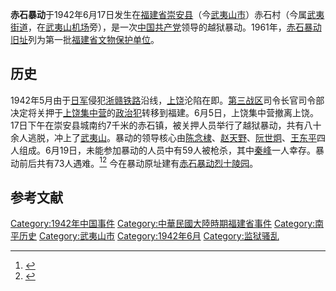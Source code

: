 '''赤石暴动'''于1942年6月17日发生在[[福建省|福建省]][[崇安县|崇安县]]（今[[武夷山市|武夷山市]]）赤石村（今属[[武夷街道|武夷街道]]，在[[武夷山机场|武夷山机场]]旁），是一次[[中国共产党|中国共产党]]领导的越狱暴动。1961年，[[赤石暴动旧址|赤石暴动旧址]]列为第一批[[福建省文物保护单位|福建省文物保护单位]]。

==历史==

1942年5月由于[[日军|日军]]侵犯[[浙赣铁路|浙赣铁路]]沿线，[[上饶|上饶]]沦陷在即。[[抗日战争第三战区|第三战区]]司令长官司令部决定将关押于[[上饶集中营|上饶集中营]]的[[政治犯|政治犯]]转移到福建。6月5日，上饶集中营撤离上饶。17日下午在崇安县城南约7千米的赤石镇，被关押人员举行了越狱暴动，共有八十余人逃脱，冲上了[[武夷山|武夷山]]。暴动的领导核心由[[陈念棣|陈念棣]]、[[赵天野|赵天野]]、[[阮世炯|阮世炯]]、[[王东平|王东平]]四人组成。6月19日，未能参加暴动的人员中有59人被枪杀，其中[[秦峰|秦峰]]一人幸存。暴动前后共有73人遇难。<ref>{{Cite web |url=http://www.people.com.cn/GB/paper83/7038/682364.html |title=回忆赤石暴动，陈念棣 |access-date=2007-10-24 |archive-date=2016-03-04 |archive-url=https://web.archive.org/web/20160304054640/http://www.people.com.cn/GB/paper83/7038/682364.html |dead-url=no }}</ref><ref>{{Cite web |url=http://www.513cits.com/wuyigaikuan/wyslygk/luyouzhishi/cisibaodon.htm |title=武夷山赤石暴动简介 |access-date=2007-10-24 |archive-date=2020-09-30 |archive-url=https://web.archive.org/web/20200930182346/http://www.513cits.com/wuyigaikuan/wyslygk/luyouzhishi/cisibaodon.htm |dead-url=no }}</ref>
今在暴动原址建有[[赤石暴动烈士陵园|赤石暴动烈士陵园]]。

==参考文献==
{{reflist}}

[[Category:1942年中国事件|Category:1942年中国事件]]
[[Category:中華民國大陸時期福建省事件|Category:中華民國大陸時期福建省事件]]
[[Category:南平历史|Category:南平历史]]
[[Category:武夷山市|Category:武夷山市]]
[[Category:1942年6月|Category:1942年6月]]
[[Category:监狱骚乱|Category:监狱骚乱]]